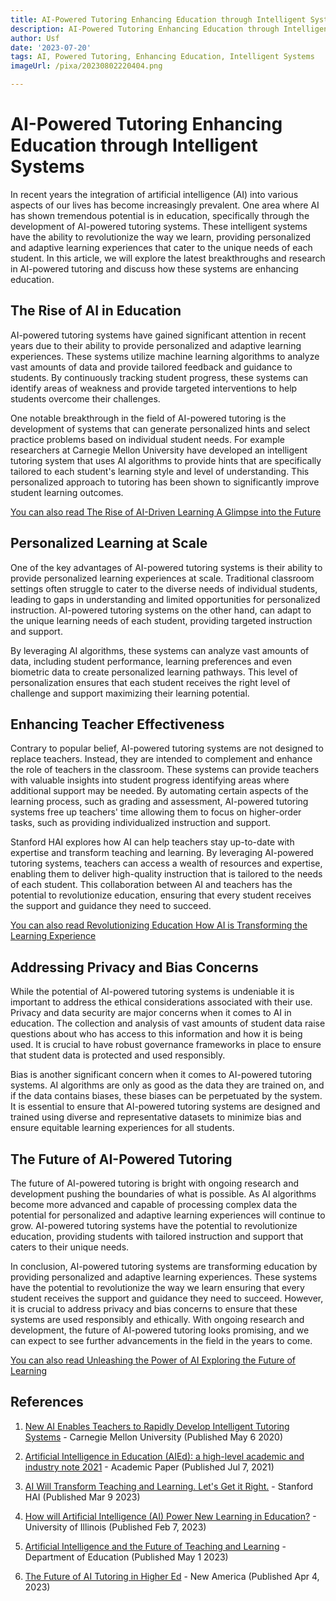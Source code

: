 ```yaml
---
title: AI-Powered Tutoring Enhancing Education through Intelligent Systems
description: AI-Powered Tutoring Enhancing Education through Intelligent Systems
author: Usf
date: '2023-07-20'
tags: AI, Powered Tutoring, Enhancing Education, Intelligent Systems
imageUrl: /pixa/20230802220404.png

---
```

#  AI-Powered  Tutoring Enhancing Education through Intelligent Systems

In recent years the integration of artificial intelligence (AI) into various aspects of our lives has become increasingly prevalent. One area where AI has shown tremendous potential is in education, specifically through the development of AI-powered tutoring systems. These intelligent systems have the ability to revolutionize the way we learn, providing personalized and adaptive learning experiences that cater to the unique  needs of each student. In this article, we will explore the latest breakthroughs and research in AI-powered tutoring and discuss how these systems are  enhancing education.

## The Rise of AI in Education

AI-powered tutoring  systems have gained significant attention in recent years due to their ability to provide personalized and adaptive  learning experiences. These  systems utilize machine learning algorithms  to analyze vast amounts of  data and  provide tailored feedback and guidance to  students.  By continuously tracking student  progress, these systems can identify areas of weakness and provide targeted interventions to  help students overcome their challenges.

One notable breakthrough in the field  of AI-powered tutoring is the development of systems  that can  generate personalized  hints and select practice problems based on individual student needs.  For example researchers at  Carnegie Mellon University have  developed an intelligent tutoring system that uses AI algorithms to provide hints  that  are specifically tailored to each student's learning  style and level of understanding. This personalized  approach to tutoring has been shown to significantly improve student  learning outcomes.

[You  can  also read The Rise of AI-Driven  Learning A Glimpse into the Future](The%20Rise%20of%20AI-Driven%20Learning%20A%20Glimpse%20into%20the%20Future)


## Personalized Learning at Scale

One of the key advantages of  AI-powered tutoring systems is their ability to provide  personalized learning experiences at  scale. Traditional classroom settings often struggle to cater to the diverse needs  of individual students, leading to  gaps in understanding and limited opportunities for personalized instruction. AI-powered tutoring systems on the other hand, can  adapt to the unique learning needs of each student, providing targeted instruction and support.

By leveraging AI algorithms, these systems can  analyze vast amounts of data, including student performance, learning preferences and even biometric data to create personalized learning pathways.  This level of personalization ensures that  each student receives the right level of challenge and support maximizing  their learning potential.

## Enhancing Teacher Effectiveness

Contrary to  popular belief, AI-powered tutoring systems are not designed to replace  teachers.  Instead, they are intended to complement and enhance the role of teachers in the classroom. These systems can provide teachers with valuable insights  into student progress identifying areas where additional support may be needed. By  automating certain aspects of the learning process, such as  grading and assessment, AI-powered tutoring systems free up teachers' time allowing  them to  focus on higher-order tasks, such as providing individualized instruction and support.

Stanford HAI explores how AI can help teachers  stay up-to-date with expertise and transform teaching and learning. By leveraging AI-powered tutoring systems, teachers can access a wealth of resources and expertise, enabling them  to deliver high-quality instruction  that  is tailored to the needs of each student. This collaboration between AI and teachers has the potential to revolutionize education, ensuring that every student receives the support and guidance they need to succeed.

[You can  also read Revolutionizing Education How AI is Transforming the  Learning Experience](Revolutionizing%20Education%20How%20AI%20is%20Transforming%20the%20Learning%20Experience)


## Addressing Privacy and Bias Concerns

While the potential of AI-powered tutoring systems is undeniable it is important to address the ethical considerations associated with their use.  Privacy and  data security  are major concerns when  it comes to AI in education. The collection and analysis of vast amounts of student data raise questions about who has access to this information and how it is being used. It is crucial to have robust governance  frameworks in  place to ensure that student data is protected and used responsibly.

Bias is another significant concern when it comes to AI-powered tutoring systems. AI algorithms are  only as good as  the  data they are trained on, and if the data contains biases, these biases can be perpetuated  by the  system. It is essential  to ensure that AI-powered tutoring systems are designed and trained using diverse and representative datasets to minimize bias and ensure equitable learning experiences  for all students.

## The Future  of AI-Powered Tutoring

The  future of AI-powered tutoring is bright with ongoing research and development pushing the boundaries of what is  possible. As  AI algorithms become more advanced and capable of processing complex data the potential for personalized  and adaptive learning experiences will continue to grow. AI-powered  tutoring systems have the potential to revolutionize education, providing students with tailored instruction  and support that caters  to their unique  needs.

In conclusion, AI-powered tutoring systems  are transforming education by providing personalized and adaptive learning  experiences. These systems have the potential to  revolutionize the way we learn ensuring that  every student receives the support and guidance they need to succeed. However, it is crucial to address privacy and bias concerns to ensure that these systems are used responsibly and ethically. With ongoing research and development, the future of AI-powered tutoring looks  promising, and we can expect to see further advancements in the field in the years to come.

[You can also read  Unleashing the Power  of AI Exploring the  Future of Learning](Unleashing%20the%20Power%20of%20AI%20Exploring%20the%20Future%20of%20Learning)


## References

1. [New AI Enables Teachers to Rapidly Develop Intelligent Tutoring Systems](https://www.cmu.edu/news/stories/archives/2020/may/intelligent-tutors.html) - Carnegie Mellon  University (Published May 6 2020)

2. [Artificial Intelligence in Education  (AIEd): a high-level academic and industry note 2021](https://www.ncbi.nlm.nih.gov/pmc/articles/PMC8261391/) - Academic Paper  (Published Jul 7, 2021)

3. [AI  Will Transform Teaching and Learning. Let's  Get  it Right.](https://hai.stanford.edu/news/ai-will-transform-teaching-and-learning-lets-get-it-right) - Stanford HAI  (Published Mar 9 2023)

4. [How will Artificial Intelligence (AI) Power New Learning in Education?](https://education.illinois.edu/about/news-events/news/article/2023/02/08/the-power-of-ai-in-education) - University  of Illinois (Published  Feb 7,  2023)

5. [Artificial Intelligence and the Future  of Teaching and Learning](https://www2.ed.gov/documents/ai-report/ai-report.pdf) - Department of Education (Published May 1 2023)

6. [The Future of AI Tutoring in Higher Ed](https://www.newamerica.org/oti/briefs/the-future-of-ai-tutoring-in-higher-ed/) - New  America (Published Apr 4, 2023)